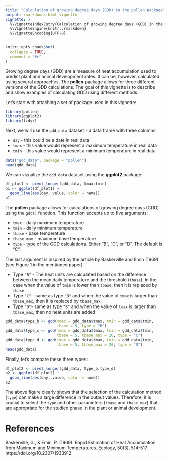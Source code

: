 ```yaml
---
title: "Calculation of growing degree days (GDD) in the pollen package"
output: rmarkdown::html_vignette
vignette: >
  %\VignetteIndexEntry{Calculation of growing degree days (GDD) in the pollen package}
  %\VignetteEngine{knitr::rmarkdown}
  %\VignetteEncoding{UTF-8}
---
```


```r
knitr::opts_chunk$set(
  collapse = TRUE,
  comment = "#>"
)
```

Growing degree days (GDD) are a measure of heat accumulation used to predict plant and animal development rates.
It can be, however, calculated using several approaches.
The **pollen** package allows for three different versions of the GDD calculations.
The goal of this vignette is to describe and show examples of calculating GDD using different methods.

Let's start with attaching a set of package used in this vignette:

```r
library(pollen)
library(ggplot2)
library(tidyr)
```

Next, we will use the `gdd_data` dataset - a data frame with three columns:

- `day` - this could be a date in real data
- `tmax` - this value would represent a maximum temperature in real data
- `tmin` - this value would represent a minimum temperature in real data

```r
data("gdd_data", package = "pollen")
head(gdd_data)
```

We can vizualize the `gdd_data` dataset using the **ggplot2** package:

```r
df_plot1 <- pivot_longer(gdd_data, tmax:tmin)
p1 <- ggplot(df_plot1) +
  geom_line(aes(day, value, color = name))
p1
```

The **pollen** package allows for calculations of growing degree days (GDD) using the `gdd()` function. 
This function accepts up to five arguments:

- `tmax` - daily maximum temperature
- `tmin` - daily minimum temperature
- `tbase` - base temperature
- `tbase_max` - maximum base temperature
- `type` - type of the GDD calculations. 
Either "B", "C", or "D". 
The default is "C".

The last argument is inspired by the article by Baskerville and Emin (1969) (see Figure 1 in the mentioned paper).

- Type `"B"` - The heat units are calculated based on the difference between the mean daily temperature and the threshold (`tbase`). 
In the case when the value of `tmin` is lower than `tbase`, then it is replaced by `tbase`
- Type `"C"` - same as type `"B"` and when the value of `tmax` is larger than `tbase_max`, then it is replaced by `tbase_max`
- Type `"D"`- same as type `"B"` and when the value of `tmax` is larger than `tbase_max`, then no heat units are added

```r
gdd_data$type_b <- gdd(tmax = gdd_data$tmax, tmin = gdd_data$tmin, 
                       tbase = 5, type = "B")
gdd_data$type_c <- gdd(tmax = gdd_data$tmax, tmin = gdd_data$tmin, 
                       tbase = 5, tbase_max = 20, type = "C")
gdd_data$type_d <- gdd(tmax = gdd_data$tmax, tmin = gdd_data$tmin, 
                       tbase = 5, tbase_max = 20, type = "D")
head(gdd_data)
```

Finally, let's compare these three types:

```r
df_plot2 <- pivot_longer(gdd_data, type_b:type_d)
p2 <- ggplot(df_plot2) +
  geom_line(aes(day, value, color = name))
p2
```

The above figure clearly shows that the selection of the calculation method (`type`) can make a large difference in the output values.
Therefore, it is crucial to select the `type` and other parameters (`tbase` and `tbase_max`) that are appropriate for the studied phase in the plant or animal development. 

# References

Baskerville, G., & Emin, P. (1969). Rapid Estimation of Heat Accumulation from Maximum and Minimum Temperatures. Ecology, 50(3), 514-517.  https://doi.org/10.2307/1933912
